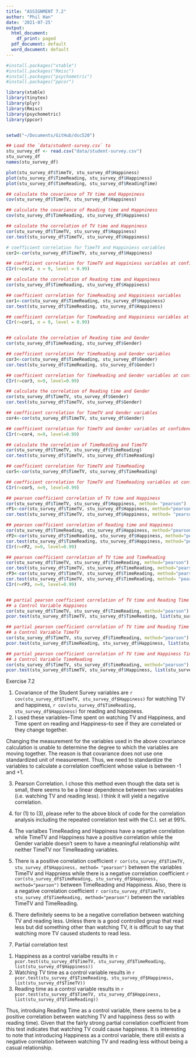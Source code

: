 ```yaml
---
title: "ASSIGNMENT 7.2"
author: "Phil Han"
date: '2021-07-25'
output:
  html_document:
    df_print: paged
  pdf_document: default
  word_document: default
---
```


  
```r
#install.packages("xtable")
#install.packages("Rmisc")
#install.packages("psychometric")
#install.packages("ppcor")

library(xtable)
library(tinytex)
library(plyr)
library(Rmisc)
library(psychometric)
library(ppcor)


setwd("~/Documents/GitHub/dsc520")

## Load the `data/student-survey.csv` to
stu_survey_df <- read.csv("data/student-survey.csv")
stu_survey_df
names(stu_survey_df)

plot(stu_survey_df$TimeTV, stu_survey_df$Happiness)
plot(stu_survey_df$TimeReading, stu_survey_df$Happiness)
plot(stu_survey_df$TimeReading, stu_survey_df$ReadingTime)

## calculate the covariance of TV time and Happniness
cov(stu_survey_df$TimeTV, stu_survey_df$Happiness)

## calculate the covariance of Reading time and Happniness
cov(stu_survey_df$TimeReading, stu_survey_df$Happiness)

## calculate the correlation of TV time and Happniness
cor(stu_survey_df$TimeTV, stu_survey_df$Happiness)
cor.test(stu_survey_df$TimeTV, stu_survey_df$Happiness)

# coefficient correlation for TimeTV and Happiniess variables
cor2<-cor(stu_survey_df$TimeTV, stu_survey_df$Happiness)

## coefficient correlation for TimeTV and Happiniess variables at confidence interval 99%
CIr(r=cor2, n = 9, level = 0.99)

## calculate the correlation of Reading time and Happniness
cor(stu_survey_df$TimeReading, stu_survey_df$Happiness)

## coefficient correlation for TimeReading and Happiniess variables
cor1<-cor(stu_survey_df$TimeReading, stu_survey_df$Happiness)
cor.test(stu_survey_df$TimeReading, stu_survey_df$Happiness)

## coefficient correlation for TimeReading and Happiniess variables at confidence interval 99%
CIr(r=cor1, n = 9, level = 0.99)


## calculate the correlation of Reading time and Gender
cor(stu_survey_df$TimeReading, stu_survey_df$Gender)

## coefficient correlation for TimeReading and Gender variables
cor3<-cor(stu_survey_df$TimeReading, stu_survey_df$Gender)
cor.test(stu_survey_df$TimeReading, stu_survey_df$Gender)

## coefficient correlation for TimeReading and Gender variables at confidence interval 99%
CIr(r=cor3, n=9, level=0.99)

## calculate the correlation of Reading time and Gender
cor(stu_survey_df$TimeTV, stu_survey_df$Gender)
cor.test(stu_survey_df$TimeTV, stu_survey_df$Gender)

## coefficient correlation for TimeTV and Gender variables
cor4<-cor(stu_survey_df$TimeTV, stu_survey_df$Gender)

## coefficient correlation for TimeTV and Gender variables at confidence interval 99%
CIr(r=cor4, n=9, level=0.99)

## calculate the correlation of TimeReading and TimeTV
cor(stu_survey_df$TimeTV, stu_survey_df$TimeReading)
cor.test(stu_survey_df$TimeTV, stu_survey_df$TimeReading)

## coefficient correlation for TimeTV and TimeReading
cor5<-cor(stu_survey_df$TimeTV, stu_survey_df$TimeReading)

## coefficient correlation for TimeTV and TimeReading variables at confidence interval 99%
CIr(r=cor5, n=9, level=0.99)

## pearson coefficient correlation of TV time and Happiness
cor(stu_survey_df$TimeTV, stu_survey_df$Happiness, method= "pearson")
rP1<-cor(stu_survey_df$TimeTV, stu_survey_df$Happiness, method="pearson")
cor.test(stu_survey_df$TimeTV, stu_survey_df$Happiness, method= "pearson")

## pearson coefficient correlation of Reading time and Happiness
cor(stu_survey_df$TimeReading, stu_survey_df$Happiness, method="pearson")
rP2<-cor(stu_survey_df$TimeReading, stu_survey_df$Happiness, method="pearson")
cor.test(stu_survey_df$TimeReading, stu_survey_df$Happiness, method="pearson")
CIr(r=rP2, n=9, level=0.99)

## pearson coefficient correlation of TV time and TimeReading
cor(stu_survey_df$TimeTV, stu_survey_df$TimeReading, method="pearson")
cor.test(stu_survey_df$TimeTV, stu_survey_df$TimeReading, method="pearson")
rP3<-cor(stu_survey_df$TimeTV, stu_survey_df$TimeReading, method="pearson")
cor.test(stu_survey_df$TimeTV, stu_survey_df$TimeReading, method= "pearson")
CIr(r=rP3, n=9, level=0.99)


## partial pearson coefficient correlation of TV time and Reading Time with 
## a Control Variable Happiness
cor(stu_survey_df$TimeTV, stu_survey_df$TimeReading, method="pearson")
pcor.test(stu_survey_df$TimeTV, stu_survey_df$TimeReading, list(stu_survey_df$Happiness))

## partial pearson coefficient correlation of TV time and Reading Time with 
## a Control Variable TimeTV
cor(stu_survey_df$TimeTV, stu_survey_df$TimeReading, method="pearson")
pcor.test(stu_survey_df$TimeReading, stu_survey_df$Happiness, list(stu_survey_df$TimeTV))

## partial pearson coefficient correlation of TV time and Happiness Time with 
## a Control Variable TimeReading
cor(stu_survey_df$TimeTV, stu_survey_df$TimeReading, method="pearson")
pcor.test(stu_survey_df$TimeTV, stu_survey_df$Happiness, list(stu_survey_df$TimeReading))
```


Exercise 7.2 

1. Covariance of the Student Survey variables are `r cov(stu_survey_df$TimeTV, stu_survey_df$Happiness)` for watching TV and happiness,
  `r cov(stu_survey_df$TimeReading, stu_survey_df$Happiness)` for reading and happiness.
2. I used these variables--Time spent on watching TV and Happiness, and Time spent on reading and Happiness--to see if they are correlated or they change together.

Changing the measurement for the variables used in the above covariance calculation is unable
to determine the degree to which the variables are moving together.  The reason is that covariance does not use one standardized unit of measurement.  Thus, we need to standardize the variables to calculate a correlation coefficient whose value is between -1 and +1.

3. Pearson Correlation.  I chose this method even though the data set is small, there seems to be a linear dependence between two varaiables (i.e. watching TV and reading less).  I think it will yield a negative correlation.

4. for (1) to (3), please refer to the above block of code for the correlation analysis including the repeated correlation test with the C.I. set at 99%.
(4) The varialbes TimeReading and Happiness have a negative correlation while TimeTV and Happiness have a positive correlation while the Gender variable doesn't seem to have a meaningful relationship wiht neither TimeTV nor TimeReading variables.

5.  There is a positive correlation coefficient `r cor(stu_survey_df$TimeTV, stu_survey_df$Happiness, method= "pearson")` between the variables TimeTV and Happniess while there is a negative correlation coefficient `r cor(stu_survey_df$TimeReading, stu_survey_df$Happiness, method="pearson")` between TimeReading and Happiness.  Also, there is a negative correlation coefficient `r cor(stu_survey_df$TimeTV, stu_survey_df$TimeReading, method="pearson")` between the variables TimeTV and TimeReading.

6. There definitely seems to be a negative correllation between watching TV and reading less. Unless there is a good controlled group that read less but did something other than watching TV, it is difficult to say that watching more TV caused students to read less. 

7. Partial correlation test
  1) Happiness as a control varialbe results in `r pcor.test(stu_survey_df$TimeTV, stu_survey_df$TimeReading, list(stu_survey_df$Happiness))`
  2) Watching TV time as a control variable results in `r pcor.test(stu_survey_df$TimeReading, stu_survey_df$Happiness, list(stu_survey_df$TimeTV))`
  3) Reading time as a control variable results in `r pcor.test(stu_survey_df$TimeTV, stu_survey_df$Happiness, list(stu_survey_df$TimeReading))`
  
  Thus, introduing Reading Time as a control variable, there seems to be a positive correlation between watching TV and happiness (less so with reading time). Given that the fairly strong partial correlation coefficient from this test indicates that watching TV could cause happiness.  It is interesting to note that introducing Happiness as a control variable, there still exists a negative correlation between watching TV and reading less without being a casual relationship.


